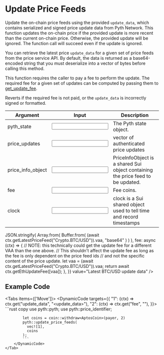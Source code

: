 
# Update Price Feeds

Update the on-chain price feeds using the provided `update_data`, which contains serialized and signed price update data from Pyth Network.
This function updates the on-chain price if the provided update is more recent than the current on-chain price.
Otherwise, the provided update will be ignored.
The function call will succeed even if the update is ignored.

You can retrieve the latest price `update_data` for a given set of price feeds from the price service API.
By default, the data is returned as a base64-encoded string that you must deserialize into a vector of bytes before calling this method.

This function requires the caller to pay a fee to perform the update.
The required fee for a given set of updates can be computed by passing them to [get_update_fee](get-update-fee).

Reverts if the required fee is not paid, or the `update_data` is incorrectly signed or formatted.

<div className="mt-6 overflow-x-auto">

| Argument                                                         | Input                                                      | Description                                                                                           |
| ---------------------------------------------------------------- | ---------------------------------------------------------- | ----------------------------------------------------------------------------------------------------- |
| <Arg required={true} type="&PythState">pyth_state</Arg>          | <Input id="pyth_state" format={InputFormats.ByteArray} /> | The Pyth state object.                                                     |
| <Arg required={true} type=" HotPotatoVector<PriceInfo>,">price_updates</Arg>            | <Input id="price_updates" format={InputFormats.BigInt}/> | vector of authenticated price updates |
| <Arg required={true} type=" &mut PriceInfoObject">price_info_object</Arg>            | <Input id="price_info_object" format={InputFormats.BigInt}/> | PriceInfoObject is a shared Sui object containing the price feed to be updated. |
| <Arg required={true} type=" Coin<SUI>">fee</Arg>            | <Input id="fee" format={InputFormats.BigInt}/> | Fee coins. |
| <Arg required={true} type=" &Clock">clock</Arg> | <Input id="clock" format={InputFormats.BigInt}/> | clock is a Sui shared object used to tell time and record timestamps |
</div>

<Examples>
  <Example
    keyValues={{
      update_data: async (ctx) =>
        JSON.stringify(
          Array.from(
            Buffer.from(
              (await ctx.getLatestPriceFeed("Crypto.BTC/USD")).vaa,
              "base64"
            )
          )
        ),
      fee: async (ctx) => {
        // NOTE: this technically could get the update fee for a different VAA than the one above.
        // This shouldn't affect the update fee as long as the fee is only dependent on the price feed ids
        // and not the specific content of the price update.
        let vaa = (await ctx.getLatestPriceFeed("Crypto.BTC/USD")).vaa;
        return await ctx.getEthUpdateFee([vaa]);
      },
    }}
    value="Latest BTC/USD update data"
  />
</Examples>

## Example Code

<Tabs items={['Move']}>
    <Tab>
        <DynamicCode targets={{
            "1": (ctx) => ctx.get("update_data", "<update_data>"),
            "2": (ctx) => ctx.get("fee", "<fee>"),
        }}>
            ```rust copy
            use pyth::pyth;
            use pyth::price_identifier;

            let coins = coin::withdraw<AptosCoin>(payer, 2)
            pyth::update_price_feeds(
              vec![1],
              coins
            );
            ```
        </DynamicCode>
    </Tab>

</Tabs>
